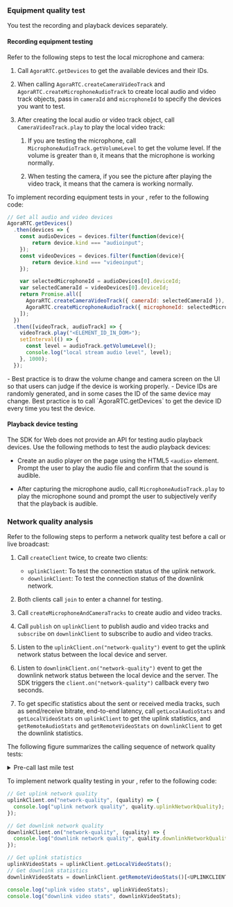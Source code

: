 <PlatformWrapper platform="web">

### Equipment quality test

You test the recording and playback devices separately.

#### Recording equipment testing

Refer to the following steps to test the local microphone and camera:

1. Call `AgoraRTC.getDevices` to get the available devices and their IDs.

1. When calling `AgoraRTC.createCameraVideoTrack` and `AgoraRTC.createMicrophoneAudioTrack` to create local audio and video track objects, pass in `cameraId` and `microphoneId` to specify the devices you want to test.

1. After creating the local audio or video track object, call `CameraVideoTrack.play` to play the local video track:

    1. If you are testing the microphone, call `MicrophoneAudioTrack.getVolumeLevel` to get the volume level. If the volume is greater than `0`, it means that the microphone is working normally.

    1. When testing the camera, if you see the picture after playing the video track, it means that the camera is working normally.

To implement recording equipment tests in your <Vpl k="CLIENT" />, refer to the following code:


``` javascript
// Get all audio and video devices
AgoraRTC.getDevices()
  .then(devices => {
    const audioDevices = devices.filter(function(device){
        return device.kind === "audioinput";
    });
    const videoDevices = devices.filter(function(device){
        return device.kind === "videoinput";
    });

    var selectedMicrophoneId = audioDevices[0].deviceId;
    var selectedCameraId = videoDevices[0].deviceId;
    return Promise.all([
      AgoraRTC.createCameraVideoTrack({ cameraId: selectedCameraId }),
      AgoraRTC.createMicrophoneAudioTrack({ microphoneId: selectedMicrophoneId }),
    ]);
  })
  .then([videoTrack, audioTrack] => {
    videoTrack.play("<ELEMENT_ID_IN_DOM>");
    setInterval(() => {
      const level = audioTrack.getVolumeLevel();
      console.log("local stream audio level", level);
    }, 1000);
  });
```

<Admonition type="info" title="Information">
- Best practice is to draw the volume change and camera screen on the UI so that users can judge if the device is working properly.
- Device IDs are randomly generated, and in some cases the ID of the same device may change. Best practice is to call `AgoraRTC.getDevices` to get the device ID every time you test the device.
</Admonition>

#### Playback device testing

The <Vg k="COMPANY" /> SDK for Web does not provide an API for testing audio playback devices. Use the following methods to test the audio playback devices:

- Create an audio player on the page using the HTML5 `<audio>` element. Prompt the user to play the audio file and confirm that the sound is audible.

- After capturing the microphone audio, call `MicrophoneAudioTrack.play` to play the microphone sound and prompt the user to subjectively verify that the playback is audible.

### Network quality analysis

Refer to the following steps to perform a network quality test before a call or live broadcast:

1. Call `createClient` twice, to create two clients:
    - `uplinkClient`: To test the connection status of the uplink network.
    - `downlinkClient`: To test the connection status of the downlink network.

1. Both clients call `join` to enter a channel for testing.

1. Call `createMicrophoneAndCameraTracks` to create audio and video tracks.

1. Call `publish` on `uplinkClient` to publish audio and video tracks and `subscribe` on `downlinkClient` to subscribe to audio and video tracks.

1. Listen to the `uplinkClient.on("network-quality")` event to get the uplink network status between the local device and <Vg k="COMPANY" /> server.

1. Listen to `downlinkClient.on("network-quality")` event to get the downlink network status between the local device and the <Vg k="COMPANY" /> server. The SDK triggers the `client.on("network-quality")` callback every two seconds.

1. To get specific statistics about the sent or received media tracks, such as send/receive bitrate, end-to-end latency, call `getLocalAudioStats` and `getLocalVideoStats` on `uplinkClient` to get the uplink statistics, and `getRemoteAudioStats` and `getRemoteVideoStats` on `downlinkClient` to get the downlink statistics. 

The following figure summarizes the calling sequence of network quality tests:

   <details>
   <summary>Pre-call last mile test</summary>
   
   ![Network quality analysis](https://agora-doc.s3.us-east-1.amazonaws.com/images/video-sdk/pre-call-network-quality-web.svg)
   </details>

To implement network quality testing in your <Vpl k="CLIENT" />, refer to the following code:

``` typescript
// Get uplink network quality
uplinkClient.on("network-quality", (quality) => {
  console.log("uplink network quality", quality.uplinkNetworkQuality);
});

// Get downlink network quality
downlinkClient.on("network-quality", (quality) => {
  console.log("downlink network quality", quality.downlinkNetworkQuality);
});

// Get uplink statistics
uplinkVideoStats = uplinkClient.getLocalVideoStats();
// Get downlink statistics
downlinkVideoStats = downlinkClient.getRemoteVideoStats()[<UPLINKCLIENT_UID>];

console.log("uplink video stats", uplinkVideoStats);
console.log("downlink video stats", downlinkVideoStats);
```

</PlatformWrapper>
